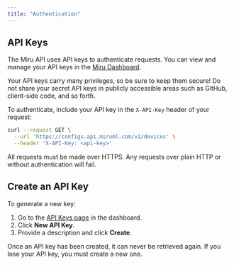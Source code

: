 ```yaml
---
title: "Authentication"
---
```


## API Keys
The Miru API uses API keys to authenticate requests. You can view and manage your API keys in the [Miru Dashboard](https://configs.miruml.com/secrets/api-keys).

Your API keys carry many privileges, so be sure to keep them secure! Do not share your secret API keys in publicly accessible areas such as GitHub, client-side code, and so forth.

To authenticate, include your API key in the `X-API-Key` header of your request:

```bash
curl --request GET \
  --url 'https://configs.api.miruml.com/v1/devices' \
  --header 'X-API-Key: <api-key>'
```

All requests must be made over HTTPS. Any requests over plain HTTP or without authentication will fail.

## Create an API Key

To generate a new key:

1. Go to the [API Keys page](https://configs.miruml.com/secrets/api-keys) in the dashboard.
2. Click **New API Key**.
3. Provide a description and click **Create**.

<Warning>
Once an API key has been created, it can never be retrieved again. If you lose your API key, you must create a new one.
</Warning>
